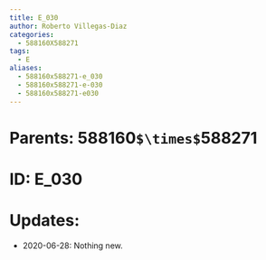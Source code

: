 ```yaml
---
title: E_030
author: Roberto Villegas-Diaz
categories:
  - 588160X588271
tags:
  - E
aliases:
  - 588160x588271-e_030
  - 588160x588271-e-030
  - 588160x588271-e030
---
```


# **Parents**: 588160`$\times$`588271
# **ID**: E_030
# **Updates**: 
 - 2020-06-28: Nothing new.
